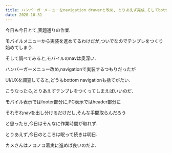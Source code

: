 ```yaml
---
title: ハンバーガーメニューをnavigation drawerと改め, とりあえず完成.そしてbottom navigationをつくり始める
date: 2020-10-31
---
```


今日も今日とて,表題通りの作業.


モバイルメニューから実装を進めてるわけだが,ついでなのでテンプレをつくり始めてしまう.


そして調べてみると,モバイルのnavは奥深い.


ハンバーガーメニュー改め,navigationで実装するつもりだったが


UI/UXを調査してると,どうもbottom navigationも捨てがたい.


こうなったら,とりあえずテンプレをつくってしまえばいいのだ.


モバイル表示ではfooter部分に,PC表示ではheader部分に


それぞれnavを出し分けるだけだし,そんな手間取らんだろう


と思ったら,今日はそんなに作業時間が取れず.


とりあえず,今日のところは眠って続きは明日.


カメさんはノコノコ着実に進めば良いのだよ.
